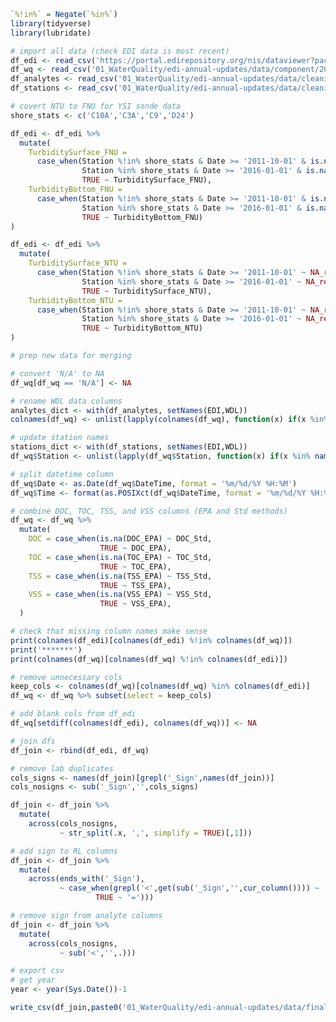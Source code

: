 ```r
`%!in%` = Negate(`%in%`)
library(tidyverse)
library(lubridate)

# import all data (check EDI data is most recent)
df_edi <- read_csv('https://portal.edirepository.org/nis/dataviewer?packageid=edi.458.7&entityid=dfeaee030be901ae00b8c0449ea39e9c', col_types = c(Time = 'c'))
df_wq <- read_csv('01_WaterQuality/edi-annual-updates/data/component/2022 WQ Data.csv')
df_analytes <- read_csv('01_WaterQuality/edi-annual-updates/data/cleaning/analyte_names.csv')
df_stations <- read_csv('01_WaterQuality/edi-annual-updates/data/cleaning/station_names.csv')
```

```r
# covert NTU to FNU for YSI sonde data
shore_stats <- c('C10A','C3A','C9','D24')

df_edi <- df_edi %>%
  mutate(
    TurbiditySurface_FNU =
      case_when(Station %!in% shore_stats & Date >= '2011-10-01' & is.na(TurbiditySurface_FNU) ~ TurbiditySurface_NTU,
                Station %in% shore_stats & Date >= '2016-01-01' & is.na(TurbiditySurface_FNU) ~ TurbiditySurface_NTU,
                TRUE ~ TurbiditySurface_FNU),
    TurbidityBottom_FNU = 
      case_when(Station %!in% shore_stats & Date >= '2011-10-01' & is.na(TurbidityBottom_FNU) ~ TurbidityBottom_NTU,
                Station %in% shore_stats & Date >= '2016-01-01' & is.na(TurbidityBottom_FNU) ~ TurbidityBottom_NTU,
                TRUE ~ TurbidityBottom_FNU)
)

df_edi <- df_edi %>%
  mutate(
    TurbiditySurface_NTU =
      case_when(Station %!in% shore_stats & Date >= '2011-10-01' ~ NA_real_,
                Station %in% shore_stats & Date >= '2016-01-01' ~ NA_real_,
                TRUE ~ TurbiditySurface_NTU),
    TurbidityBottom_NTU =
      case_when(Station %!in% shore_stats & Date >= '2011-10-01' ~ NA_real_,
                Station %in% shore_stats & Date >= '2016-01-01' ~ NA_real_,
                TRUE ~ TurbidityBottom_NTU)
)
```

```r
# prep new data for merging

# convert 'N/A' to NA
df_wq[df_wq == 'N/A'] <- NA

# rename WDL data columns
analytes_dict <- with(df_analytes, setNames(EDI,WDL))
colnames(df_wq) <- unlist(lapply(colnames(df_wq), function(x) if(x %in% names(analytes_dict)) analytes_dict[[x]] else x))

# update station names
stations_dict <- with(df_stations, setNames(EDI,WDL))
df_wq$Station <- unlist(lapply(df_wq$Station, function(x) if(x %in% names(stations_dict)) stations_dict[[x]] else x))

# split datetime column
df_wq$Date <- as.Date(df_wq$DateTime, format = '%m/%d/%Y %H:%M')
df_wq$Time <- format(as.POSIXct(df_wq$DateTime, format = '%m/%d/%Y %H:%M'), '%H:%M:%S')

# combine DOC, TOC, TSS, and VSS columns (EPA and Std methods)
df_wq <- df_wq %>%
  mutate(
    DOC = case_when(is.na(DOC_EPA) ~ DOC_Std,
                    TRUE ~ DOC_EPA),
    TOC = case_when(is.na(TOC_EPA) ~ TOC_Std,
                    TRUE ~ TOC_EPA),
    TSS = case_when(is.na(TSS_EPA) ~ TSS_Std,
                    TRUE ~ TSS_EPA),
    VSS = case_when(is.na(VSS_EPA) ~ VSS_Std,
                    TRUE ~ VSS_EPA),
  )

# check that missing column names make sense
print(colnames(df_edi)[colnames(df_edi) %!in% colnames(df_wq)])
print('*******')
print(colnames(df_wq)[colnames(df_wq) %!in% colnames(df_edi)])

# remove unnecessary cols
keep_cols <- colnames(df_wq)[colnames(df_wq) %in% colnames(df_edi)]
df_wq <- df_wq %>% subset(select = keep_cols)

# add blank cols from df_edi
df_wq[setdiff(colnames(df_edi), colnames(df_wq))] <- NA
```

```r
# join dfs
df_join <- rbind(df_edi, df_wq)

# remove lab duplicates
cols_signs <- names(df_join)[grepl('_Sign',names(df_join))]
cols_nosigns <- sub('_Sign','',cols_signs)

df_join <- df_join %>%
  mutate(
    across(cols_nosigns,
           ~ str_split(.x, ',', simplify = TRUE)[,1]))

# add sign to RL columns
df_join <- df_join %>%
  mutate(
    across(ends_with('_Sign'),
           ~ case_when(grepl('<',get(sub('_Sign','',cur_column()))) ~ '<',
                   TRUE ~ '=')))

# remove sign from analyte columns
df_join <- df_join %>%
  mutate(
    across(cols_nosigns,
           ~ sub('<','',.)))
```

```r
# export csv
# get year
year <- year(Sys.Date())-1

write_csv(df_join,paste0('01_WaterQuality/edi-annual-updates/data/final/SACSJ_delta_water_quality_1975_',year,'.csv'))
```